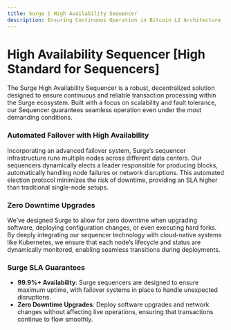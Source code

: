 ```yaml
---
title: Surge | High Availability Sequencer
description: Ensuring Continuous Operation in Bitcoin L2 Architecture
---
```


# High Availability Sequencer [High Standard for Sequencers]

The Surge High Availability Sequencer is a robust, decentralized solution designed to ensure continuous and reliable transaction processing within the Surge ecosystem. Built with a focus on scalability and fault tolerance, our Sequencer guarantees seamless operation even under the most demanding conditions.

### Automated Failover with High Availability
Incorporating an advanced failover system, Surge’s sequencer infrastructure runs multiple nodes across different data centers. Our sequencers dynamically elects a leader responsible for producing blocks, automatically handling node failures or network disruptions. This automated election protocol minimizes the risk of downtime, providing an SLA higher than traditional single-node setups.

### Zero Downtime Upgrades
We’ve designed Surge to allow for zero downtime when upgrading software, deploying configuration changes, or even executing hard forks. By deeply integrating our sequencer technology with cloud-native systems like Kubernetes, we ensure that each node’s lifecycle and status are dynamically monitored, enabling seamless transitions during deployments.

### Surge SLA Guarantees
- **99.9%+ Availability**: Surge sequencers are designed to ensure maximum uptime, with failover systems in place to handle unexpected disruptions.
- **Zero Downtime Upgrades**: Deploy software upgrades and network changes without affecting live operations, ensuring that transactions continue to flow smoothly.